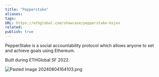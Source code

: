 ```yaml
---
title: "Pepperstake"
aliases: 
tags: 
URL: https://ethglobal.com/showcase/pepperstake-ksjxn
related:
publish: true
---
```




PepperStake is a social accountability protocol which allows anyone to set and achieve goals using Ethereum.

Built during ETHGlobal SF 2022.

<img src="/images/Pasted image 20240804164103.png" alt="Pasted image 20240804164103.png" className="max-w-full h-auto border border-gray-700 my-3 rounded" />